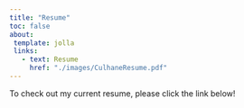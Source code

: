 ```yaml
---
title: "Resume"
toc: false
about:
 template: jolla
 links:
   - text: Resume
     href: "./images/CulhaneResume.pdf"
---
```


To check out my current resume, please click the link below!
